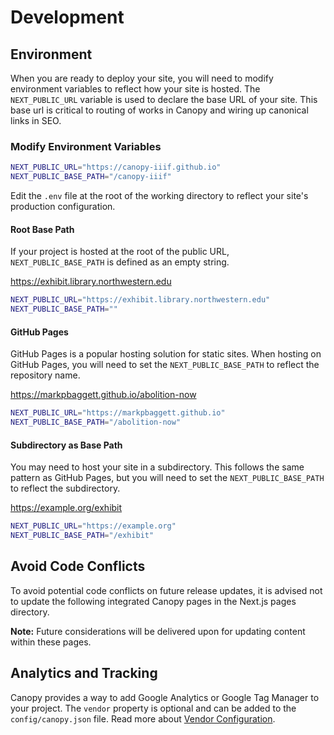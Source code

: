 
# Development

## Environment

When you are ready to deploy your site, you will need to modify environment variables to reflect how your site is hosted. The `NEXT_PUBLIC_URL` variable is used to declare the base URL of your site. This base url is critical to routing of works in Canopy and wiring up canonical links in SEO.

### Modify Environment Variables

```sh filename=".env" copy
NEXT_PUBLIC_URL="https://canopy-iiif.github.io"
NEXT_PUBLIC_BASE_PATH="/canopy-iiif"
```

Edit the `.env` file at the root of the working directory to reflect your site's production configuration.

#### Root Base Path

If your project is hosted at the root of the public URL, `NEXT_PUBLIC_BASE_PATH` is defined as an empty string.

https://exhibit.library.northwestern.edu

```sh filename=".env" copy
NEXT_PUBLIC_URL="https://exhibit.library.northwestern.edu"
NEXT_PUBLIC_BASE_PATH=""
```

#### GitHub Pages

GitHub Pages is a popular hosting solution for static sites. When hosting on GitHub Pages, you will need to set the `NEXT_PUBLIC_BASE_PATH` to reflect the repository name.

https://markpbaggett.github.io/abolition-now

```sh filename=".env" copy
NEXT_PUBLIC_URL="https://markpbaggett.github.io"
NEXT_PUBLIC_BASE_PATH="/abolition-now"
```

#### Subdirectory as Base Path

You may need to host your site in a subdirectory. This follows the same pattern as GitHub Pages, but you will need to set the `NEXT_PUBLIC_BASE_PATH` to reflect the subdirectory.

https://example.org/exhibit

```sh filename=".env" copy
NEXT_PUBLIC_URL="https://example.org"
NEXT_PUBLIC_BASE_PATH="/exhibit"
```

## Avoid Code Conflicts

To avoid potential code conflicts on future release updates, it is advised not to update the following integrated Canopy pages in the Next.js pages directory.

<FileTree>
  <FileTree.Folder name="src" defaultOpen>
    <FileTree.Folder name="pages" defaultOpen>
      <FileTree.Folder name="api" />
      <FileTree.Folder name="works" />
      <FileTree.File name="index.tsx" />
      <FileTree.File name="map.tsx" />
      <FileTree.File name="metadata.tsx" />
      <FileTree.File name="search.tsx" />
    </FileTree.Folder>
  </FileTree.Folder>
</FileTree>

**Note:** Future considerations will be delivered upon for updating content within these pages.

## Analytics and Tracking

Canopy provides a way to add Google Analytics or Google Tag Manager to your project. The `vendor` property is optional and can be added to the `config/canopy.json` file. Read more about [Vendor Configuration](/configuration/vendor#google).
